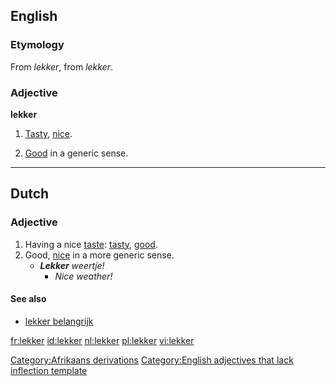 ==English==

===Etymology===
From {{Af.}} ''lekker'', from {{D.}} ''lekker''.

===Adjective===
'''lekker'''

# {{context|South Africa}} [[tasty|Tasty]], [[nice]].
# {{context|South Africa}} [[good|Good]] in a generic sense.
[[Category:Afrikaans derivations]]
[[Category:English adjectives that lack inflection template]]

----

==Dutch==
===Adjective===
{{nl-adj|comp=lekkerder}}

# Having a nice [[taste]]: [[tasty]], [[good]].
# Good, [[nice]] in a more generic sense.
#* '''''Lekker''' weertje!''
#** ''Nice weather!''

====See also====
* [[lekker belangrijk]]

[[fr:lekker]]
[[id:lekker]]
[[nl:lekker]]
[[pl:lekker]]
[[vi:lekker]]